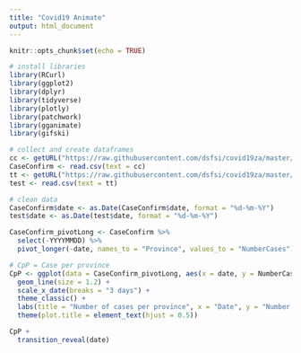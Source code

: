 ```yaml
---
title: "Covid19 Animate"
output: html_document
---
```


```r
knitr::opts_chunk$set(echo = TRUE)
```


```r

# install libraries
library(RCurl)
library(ggplot2)
library(dplyr)
library(tidyverse)
library(plotly)
library(patchwork)
library(gganimate)
library(gifski)
```

```r
# collect and create dataframes
cc <- getURL("https://raw.githubusercontent.com/dsfsi/covid19za/master/data/covid19za_provincial_cumulative_timeline_confirmed.csv")
CaseConfirm <- read.csv(text = cc)
tt <- getURL("https://raw.githubusercontent.com/dsfsi/covid19za/master/data/covid19za_timeline_testing.csv")
test <- read.csv(text = tt)

```

```r
# clean data
CaseConfirm$date <- as.Date(CaseConfirm$date, format = "%d-%m-%Y")
test$date <- as.Date(test$date, format = "%d-%m-%Y")

CaseConfirm_pivotLong <- CaseConfirm %>% 
  select(-YYYYMMDD) %>% 
  pivot_longer(-date, names_to = "Province", values_to = "NumberCases")

# CpP = Case per province
CpP <- ggplot(data = CaseConfirm_pivotLong, aes(x = date, y = NumberCases, col = Province)) +
  geom_line(size = 1.2) +
  scale_x_date(breaks = "3 days") +
  theme_classic() +
  labs(title = "Number of cases per province", x = "Date", y = "Number of cases") +
  theme(plot.title = element_text(hjust = 0.5))


```


```r

CpP +
  transition_reveal(date)



```







